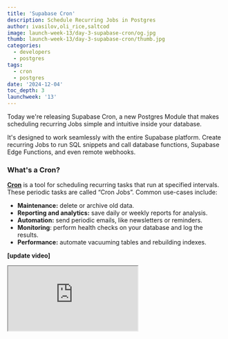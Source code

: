 ```yaml
---
title: 'Supabase Cron'
description: Schedule Recurring Jobs in Postgres
author: ivasilov,oli_rice,saltcod
image: launch-week-13/day-3-supabase-cron/og.jpg
thumb: launch-week-13/day-3-supabase-cron/thumb.jpg
categories:
  - developers
  - postgres
tags:
  - cron
  - postgres
date: '2024-12-04'
toc_depth: 3
launchweek: '13'
---
```


Today we're releasing Supabase Cron, a new Postgres Module that makes scheduling recurring Jobs simple and intuitive inside your database.

It's designed to work seamlessly with the entire Supabase platform. Create recurring Jobs to run SQL snippets and call database functions, Supabase Edge Functions, and even remote webhooks.

### What's a Cron?

[**Cron**](https://en.wikipedia.org/wiki/Cron) is a tool for scheduling recurring tasks that run at specified intervals. These periodic tasks are called “Cron Jobs”. Common use-cases include:

- **Maintenance:** delete or archive old data.
- **Reporting and analytics:** save daily or weekly reports for analysis.
- **Automation:** send periodic emails, like newsletters or reminders.
- **Monitoring**: perform health checks on your database and log the results.
- **Performance:** automate vacuuming tables and rebuilding indexes.

**[update video]**

<div className="video-container">
  <iframe
    className="w-full"
    src="https://www.youtube-nocookie.com/embed/_fdP-aaTHgw"
    title="We have improved Supabase AI ... A lot!"
    allow="accelerometer; autoplay; clipboard-write; encrypted-media; fullscreen; gyroscope; picture-in-picture; web-share"
    allowfullscreen
  />
</div>

Supabase Cron stores the scheduling logic within Postgres and runs your Jobs accordingly while integrating with the rest of the Supabase primitives - Dashboard, Edge Functions, and AI Assistant.

## How Do You Use Supabase Cron?

You can create Jobs either via the Dashboard or SQL.

<Admonition>

For this post we'll focus on the Dashboard. You can refer to the [documentation](https://supabase.com/docs/guides/cron/quickstart) for SQL.

</Admonition>

Within the Dashboard you can define schedules using standard cron syntax and the special `pg_cron` seconds syntax for sub-minute schedules or use natural language.

<Img
  alt="Natural language scheduling"
  src="/images/blog/launch-week-13/day-3-supabase-cron/natural-language.jpg"
/>

## Job Types

You can choose between four types of Jobs based on what you need to execute:

<Img alt="Job types" src="/images/blog/launch-week-13/day-3-supabase-cron/job-types.jpg" />

### SQL Snippets

Create an inline SQL query or command to run on your database periodically. Use this for tasks like:

- Generating reports.
- Cleaning up stale data.
- Refreshing [Materialized Views](https://supabase.com/docs/guides/database/tables?queryGroups=database-method&database-method=sql#materialized-views).

### Database Functions

Call a Postgres function. This is useful for workflows, such as:

- Batch processing operations.
- Running periodic maintenance tasks.
- Performing multi-step updates using transactions.

### HTTP Requests (webhooks)

Trigger an external HTTP endpoint. Use this for:

- Starting external workflows.
- Syncing data with third-party APIs.
- Sending notifications to external systems.

### Supabase Edge Function

Run a serverless function to execute custom logic. Examples include:

- Creating embeddings.
- Sending automated email updates.
- Fetching external data and storing it in your database.

These options cover a wide range of use cases, helping with everything from database management to external integrations.

### Observe and Debug Jobs

Wondering why a Job failed? You can view the history of all Jobs and their logs in the Dashboard. You can see when a Job started, how long it took, and what the result was.

<Img
  alt="View Job history"
  src="/images/blog/launch-week-13/day-3-supabase-cron/history-button.jpg"
/>

<Img
  alt="Observe and debug Jobs"
  src="/images/blog/launch-week-13/day-3-supabase-cron/history.jpg"
/>
For a deeper dive, you can view Jobs in the [Logs Explorer](https://supabase.com/dashboard/project/_zvmkyvanngopzqaabmvx_/logs/pgcron-logs).
<Img alt="View cron logs" src="/images/blog/launch-week-13/day-3-supabase-cron/logs.jpg" />

### Try Supabase Cron today

Getting started is easy:

1. Visit the new [Integrations page](https://supabase.com/dashboard/project/_/integrations) in your project.
2. Enable the **Cron** Postgres Module.
3. Create your first scheduled Job.

<Img
  alt="Integrations page"
  src="/images/blog/launch-week-13/day-3-supabase-cron/integrations.jpg"
/>

<Img alt="Create a new Job" src="/images/blog/launch-week-13/day-3-supabase-cron/create-job.jpg" />

We're looking forward to seeing how you use Supabase Cron to help automate your workflows!
